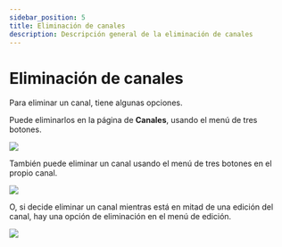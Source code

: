 ```yaml
---
sidebar_position: 5
title: Eliminación de canales
description: Descripción general de la eliminación de canales
---
```


# Eliminación de canales

Para eliminar un canal, tiene algunas opciones.

Puede eliminarlos en la página de **Canales**, usando el menú de tres botones.

![](https://i.imgur.com/345UtVh.png)

También puede eliminar un canal usando el menú de tres botones en el propio canal.

![](https://i.imgur.com/Bha4o9U.png)

O, si decide eliminar un canal mientras está en mitad de una edición del canal, hay una opción de eliminación en el menú de edición.

![](https://i.imgur.com/JVu5qa8.png)